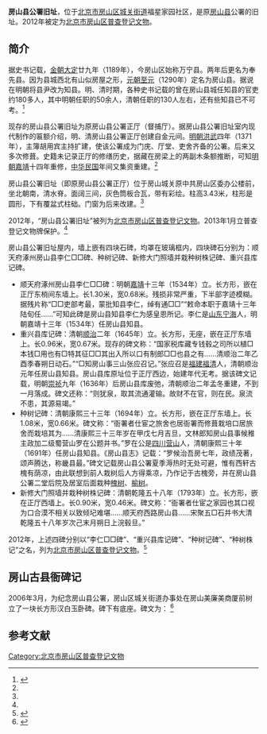 '''房山县公署旧址'''，位于[[北京市|北京市]][[房山区|房山区]][[城关街道_(北京市)|城关街道]]福星家园社区，是原[[房山县|房山县]]公署的旧址。2012年被定为[[北京市房山区普查登记文物|北京市房山区普查登记文物]]。

==简介==
据史书记载，[[金朝|金朝]][[大定_(金朝)|大定]]廿九年（1189年），今房山区始称万宁县。两年后更名为奉先县。因为县城西北有山似房屋之形，[[元朝|元朝]][[至元_(忽必烈)|至元]]（1290年）定名为房山县。据说在明朝将县尹改为知县。明、清时期，各种史书记载的曾在房山县城任知县的官吏约180多人，其中明朝任职的50余人，清朝任职的130人左右，还有些知县已不可考。<ref name=mzj>{{Cite web|url =http://mzh.bjfsh.gov.cn/cjgk/cgjd/46958.htm|title =福星家园|author =|date =2016-08-03|publisher =北京市房山区民政局|language =|accessdate =|quote =}}{{Dead link|date=2018年7月 |bot=InternetArchiveBot |fix-attempted=no }}</ref>

现存的房山县公署旧址为原房山县公署正厅（督捕厅）。据房山县公署旧址室内现代制作的匾额介绍，明、清房山县公署正厅创建自金元间。[[明朝|明朝]][[洪武|洪武]]四年（1371年），主簿胡用宾主持扩建，使该公署成为门庑、厅堂、吏舍齐备的公署。后来又多次修葺。史籍未记录正厅的修缮历史，据藏在房梁上的两副木条额推断，可知[[明朝|明朝]][[嘉靖|嘉靖]]十四年重修，[[中华民国|中华民国]]年间又集资重建。<ref name=mzj/>

房山县公署旧址（即原房山县公署正厅）位于房山城关原中共房山区委办公楼前，坐北朝南，清水脊。面阔三间，灰色筒板合瓦，带有彩绘。柱高3.43米，柱形是圆形，下有覆盆式柱础。门窗为后来改建。<ref name=mzj/>

2012年，“房山县公署旧址”被列为[[北京市房山区普查登记文物|北京市房山区普查登记文物]]。2013年1月立普查登记文物牌保护。<ref name=buke/>

房山县公署旧址屋内，墙上嵌有四块石碑，均罩在玻璃框内，四块碑石分别为：顺天府涿州房山县李仁□□碑、种树记碑、新修大门照墙并栽种树株记碑、重兴县库记碑。
*顺天府涿州房山县李仁□□碑：明朝[[嘉靖|嘉靖]]十三年（1534年）立。长方形，嵌在正厅东梢间东墙上。长1.30米，宽0.68米。残损非常严重，下半部字迹模糊。据残片称“□□吏部考最，蒙批知县李仁，绰有通□□”“敕命本职于嘉靖十三年陆旬任……”可知此碑是房山县知县李仁为感皇恩所记。李仁是[[山东|山东]][[宁海|宁海]]人，明朝嘉靖十三年（1534年）任房山县知县。
*重兴县库记碑：清朝[[顺治|顺治]]二年（1645年）立。长方形，无座，嵌在正厅东墙上。长0.96米，宽0.67米。现存的碑文称：“国家税库藏专钱毂之司所以植□本钱□用也有□特其征□□其出入所以口有制郎□□也县之有……清顺治二年乙酉季春朔日动石。”“□知房山事三山张应召记。”张应召是[[福建|福建]][[福清|福清]]人，清朝顺治元年任房山县知县。房山县库原址位于正厅西边，始建年代无考。据该碑文记载，明朝[[崇祯|崇祯]]九年（1636年）后房山县库废弛，清朝顺治二年孟冬重建，不到一月落成。碑文还称：“则犹泉，取其流通灌输。故财不在官，则在民。泉流不患，其源易竭。”
*种树记碑：清朝康熙三十三年（1694年）立。长方形，嵌在正厅东墙上。长1.08米，宽0.66米。碑文称：“衙署者仕宦之旅舍也居衙署而修葺栽培口居旅舍而栽培其为……清康熙三十三年岁在甲戊七月吉旦，文林郎知房山县事候稚主政加二级蜀营山罗在公题并书。”罗在公是[[四川|四川]][[营山|营山]]人，清朝康熙三十年（1691年）任房山县知县。《房山县志》记载：“罗候治吾房七年，政绩茂著，颂声腾达，称畿县最。”碑文记载房山县公署夏季溽热时无处可避，惟有西轩古槐有荫凉，由此联想到前人栽树后人方得乘凉，乃作记于古槐旁，并在房山县公署二堂后院及居室后面栽种[[槐树|槐树]]、[[榆树|榆树]]。
*新修大门照墙并栽种树株记碑：清朝乾隆五十八年（1793年）立。长方形，嵌在正厅西墙上。长0.90米，宽0.46米。碑文称：“衙署者仕宦之家园也其口视为口合漠不相关以致倾圮难堪……顺天府西路房山县……宋聚五□石并书大清乾隆五十八年岁次己末月朔日上浣毂旦。”

2012年，上述四碑分别以“李仁□□碑”、“重兴县库记碑”、“种树记碑”、“种树株记”之名，列为[[北京市房山区普查登记文物|北京市房山区普查登记文物]]。<ref name=buke>{{Cite web |url = http://whw.bjfsh.gov.cn/whycbh/wwbh/19078.htm |title = 北京市房山区第三次全国文物普查不可移动文物名录 |author =  |date = 2015-08-19 |publisher = 北京市房山区文化委员会 |language =  |accessdate =  |quote =  |archive-url = https://web.archive.org/web/20161228032506/http://whw.bjfsh.gov.cn/whycbh/wwbh/19078.htm |archive-date = 2016-12-28 |dead-url = yes }}</ref>

==房山古县衙碑记==
2006年3月，为纪念房山县公署，房山区城关街道办事处在房山美廉美商厦前树立了一块长方形汉白玉卧碑。碑下有底座。碑文为：
<ref>{{Cite web|url =http://www.美丽房山.com/a/rwfs/lishi/18.html|title =人文房山之历史一一从奉先县到房山县|author =|date =2014-12-29|publisher =美丽房山|language =|accessdate =|quote =}}{{dead link|date=2018年3月 |bot=InternetArchiveBot |fix-attempted=yes }}</ref>

{{引用|
房山古县衙碑记<br>
巍巍大房，圣水流长。京畿西南，人稠地广。物产丰盈，民风淳良。房山城关，古都名邑。商旅辐辏，财源汇聚。人气旺盛，名噪京西。

金大定廿九年（公元一一八九年）始建万宁县。春秋二度，更名奉先。县城西北，山形似房，至元二七（公元一二九〇年），定名房山。明清两代，屡有修葺。以石筑城，雉堞雄奇。南门迎恩，东门朝曦，西曰揽秀，北曰拱极。四门大开，官民安居。

新中国初，属河北省。一九五八，北京市辖，称周口店区。寒暑双载，复名房山。一九八七，改房山区。八百年来，物华天宝，人杰地灵，乃政治中枢，经济重心，文化中心。八年之前，区府东移。城关办事处以此为官署，顺应天时，巧借地利，各界同心，社会和谐，经济发展，百业兴旺。今秋办事处喜迁新址，于此兴建商厦。八百余年，古县衙必将更加繁华昌盛。

抚今追昔，感慨多方。福佑之地，立此碑记。皇天-{后}-土，荫庇故乡。在兹念兹，永世不忘。

房山区城关街道办事处<br>
公元二零零六年三月<br>
顾梦红撰文 卢景辉书丹}}

==参考文献==
{{reflist}}

[[Category:北京市房山区普查登记文物|Category:北京市房山区普查登记文物]]